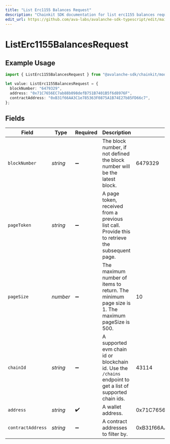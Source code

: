 ```yaml
---
title: "List Erc1155 Balances Request"
description: "Chainkit SDK documentation for list erc1155 balances request"
edit_url: https://github.com/ava-labs/avalanche-sdk-typescript/edit/main/chainkit/docs/models/operations/listerc1155balancesrequest.md
---
```


# ListErc1155BalancesRequest

## Example Usage

```typescript
import { ListErc1155BalancesRequest } from "@avalanche-sdk/chainkit/models/operations";

let value: ListErc1155BalancesRequest = {
  blockNumber: "6479329",
  address: "0x71C7656EC7ab88b098defB751B7401B5f6d8976F",
  contractAddress: "0xB31f66AA3C1e785363F0875A1B74E27b85FD66c7",
};
```

## Fields

| Field                                                                                                       | Type                                                                                                        | Required                                                                                                    | Description                                                                                                 | Example                                                                                                     |
| ----------------------------------------------------------------------------------------------------------- | ----------------------------------------------------------------------------------------------------------- | ----------------------------------------------------------------------------------------------------------- | ----------------------------------------------------------------------------------------------------------- | ----------------------------------------------------------------------------------------------------------- |
| `blockNumber`                                                                                               | *string*                                                                                                    | :heavy_minus_sign:                                                                                          | The block number, if not defined the block number will be the latest block.                                 | 6479329                                                                                                     |
| `pageToken`                                                                                                 | *string*                                                                                                    | :heavy_minus_sign:                                                                                          | A page token, received from a previous list call. Provide this to retrieve the subsequent page.             |                                                                                                             |
| `pageSize`                                                                                                  | *number*                                                                                                    | :heavy_minus_sign:                                                                                          | The maximum number of items to return. The minimum page size is 1. The maximum pageSize is 500.             | 10                                                                                                          |
| `chainId`                                                                                                   | *string*                                                                                                    | :heavy_minus_sign:                                                                                          | A supported evm chain id or blockchain id. Use the `/chains` endpoint to get a list of supported chain ids. | 43114                                                                                                       |
| `address`                                                                                                   | *string*                                                                                                    | :heavy_check_mark:                                                                                          | A wallet address.                                                                                           | 0x71C7656EC7ab88b098defB751B7401B5f6d8976F                                                                  |
| `contractAddress`                                                                                           | *string*                                                                                                    | :heavy_minus_sign:                                                                                          | A contract addresses to filter by.                                                                          | 0xB31f66AA3C1e785363F0875A1B74E27b85FD66c7                                                                  |